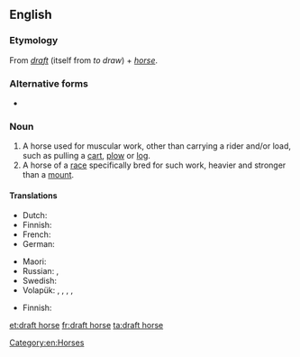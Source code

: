 ==English==
{{wikipedia}}

===Etymology===
From ''[[draft]]'' (itself from ''to draw'') + ''[[horse]]''.

===Alternative forms===
* {{l|en|draught horse}} {{qualifier|British spelling}}

===Noun===
{{en-noun}}

# A horse used for muscular work, other than carrying a rider and/or load, such as pulling a [[cart]], [[plow]] or [[log]].
# A horse of a [[race]] specifically bred for such work, heavier and stronger than a [[mount]].

====Translations====
{{trans-top|horse used for muscular work}}
* Dutch: {{t+|nl|trekpaard|n}}
* Finnish: {{t|fi|vetohevonen}}
* French: {{t+|fr|cheval de trait|n}}
* German: {{t+|de|Zugpferd|n}}
{{trans-mid}}
* Maori: {{t|mi|hōiho tarāwhe}}
* Russian: {{t|ru|тя́гловая ло́шадь|f}}, {{t|ru|ломова́я ло́шадь|f}}
* Swedish: {{t|sv|draghäst|c}}
* Volapük: {{qualifier|♂♀}} {{t|vo|halajevod}}, {{qualifier|♂}} {{t|vo|halahijevod}}, {{qualifier|gelded ♂}} {{t|vo|halahojevod}}, {{qualifier|♀}} {{t|vo|halajijevod}}, {{qualifier|spayed ♀}} {{t|vo|halajojevod}}
{{trans-bottom}}

{{trans-top|horse of a race specifically bred for such work}}
* Finnish: {{t|fi|vetohevonen}}
{{trans-mid}}
{{trans-bottom}}

[[Category:en:Horses]]

[[et:draft horse]]
[[fr:draft horse]]
[[ta:draft horse]]